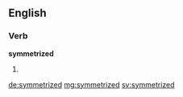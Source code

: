 ==English==

===Verb===
'''symmetrized'''

# {{past of|symmetrize}}

[[de:symmetrized]]
[[mg:symmetrized]]
[[sv:symmetrized]]